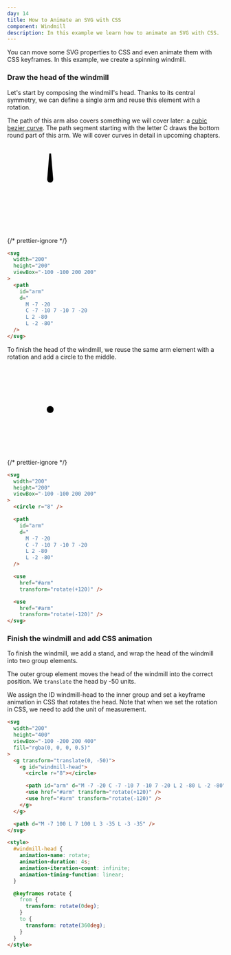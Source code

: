 ```yaml
---
day: 14
title: How to Animate an SVG with CSS
component: Windmill
description: In this example we learn how to animate an SVG with CSS.
---
```



You can move some SVG properties to CSS and even animate them with CSS keyframes. In this example, we create a spinning windmill.

### Draw the head of the windmill

Let's start by composing the windmill's head. Thanks to its central symmetry, we can define a single arm and reuse this element with a rotation.

The path of this arm also covers something we will cover later: a [cubic bezier curve](/svg/cubic-bezier). The path segment starting with the letter C draws the bottom round part of this arm. We will cover curves in detail in upcoming chapters.

<Example>

<SVG width="200" height="200" viewBox="-100 -100 200 200">
  <Path
    id="arm"
    d="
      M -7 -20 
      C -7 -10 7 -10 7 -20 
      L 2 -80 
      L -2 -80"
  />
</SVG>

{/* prettier-ignore */}
```html
<svg
  width="200"
  height="200"
  viewBox="-100 -100 200 200"
>
  <path 
    id="arm" 
    d="
      M -7 -20 
      C -7 -10 7 -10 7 -20 
      L 2 -80 
      L -2 -80" 
  />
</svg>
```

</Example>

To finish the head of the windmill, we reuse the same arm element with a rotation and add a circle to the middle.

<Example>

<SVG width="200" height="200" viewBox="-100 -100 200 200">
  <Circle r="8" />

  <Path 
    id="arm" 
    d="
      M -7 -20 
      C -7 -10 7 -10 7 -20 
      L 2 -80 
      L -2 -80" 
  />
  <use href="#arm" transform="rotate(+120)" />
  <use href="#arm" transform="rotate(-120)" />
</SVG>

{/* prettier-ignore */}
```html
<svg
  width="200"
  height="200"
  viewBox="-100 -100 200 200"
>
  <circle r="8" />

  <path 
    id="arm" 
    d="
      M -7 -20 
      C -7 -10 7 -10 7 -20 
      L 2 -80 
      L -2 -80" 
  />

  <use 
    href="#arm"
    transform="rotate(+120)" />

  <use 
    href="#arm" 
    transform="rotate(-120)" />
</svg>
```

</Example>

### Finish the windmill and add CSS animation

To finish the windmill, we add a stand, and wrap the head of the windmill into two group elements.

The outer group element moves the head of the windmill into the correct position. We `translate` the head by -50 units.

We assign the ID windmill-head to the inner group and set a keyframe animation in CSS that rotates the head. Note that when we set the rotation in CSS, we need to add the unit of measurement.

<Final>

```html
<svg
  width="200"
  height="400"
  viewBox="-100 -200 200 400"
  fill="rgba(0, 0, 0, 0.5)"
>
  <g transform="translate(0, -50)">
    <g id="windmill-head">
      <circle r="8"></circle>

      <path id="arm" d="M -7 -20 C -7 -10 7 -10 7 -20 L 2 -80 L -2 -80" />
      <use href="#arm" transform="rotate(+120)" />
      <use href="#arm" transform="rotate(-120)" />
    </g>
  </g>

  <path d="M -7 100 L 7 100 L 3 -35 L -3 -35" />
</svg>
```

```html
<style>
  #windmill-head {
    animation-name: rotate;
    animation-duration: 4s;
    animation-iteration-count: infinite;
    animation-timing-function: linear;
  }

  @keyframes rotate {
    from {
      transform: rotate(0deg);
    }
    to {
      transform: rotate(360deg);
    }
  }
</style>
```

</Final>
